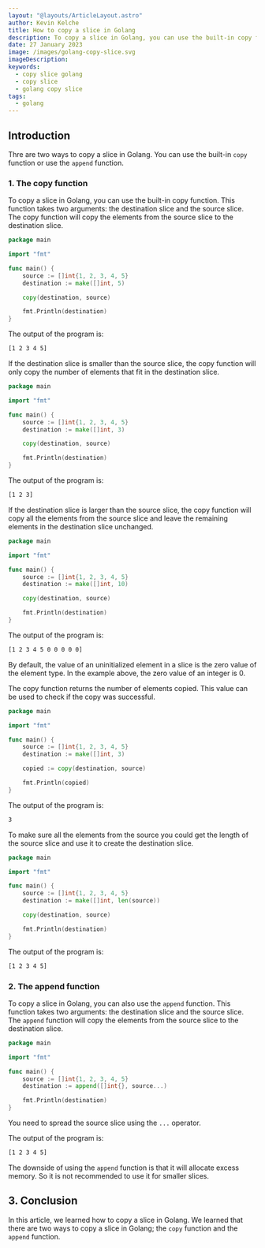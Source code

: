 ```yaml
---
layout: "@layouts/ArticleLayout.astro"
author: Kevin Kelche
title: How to copy a slice in Golang
description: To copy a slice in Golang, you can use the built-in copy function or use the append function.
date: 27 January 2023
image: /images/golang-copy-slice.svg
imageDescription:
keywords:
  - copy slice golang
  - copy slice
  - golang copy slice
tags:
  - golang
---
```



## Introduction

Thre are two ways to copy a slice in Golang. You can use the built-in `copy` function or use the `append` function.

### 1. The copy function

To copy a slice in Golang, you can use the built-in copy function. This function takes two arguments: the destination slice and the source slice. The copy function will copy the elements from the source slice to the destination slice.

```go title="main.go"
package main

import "fmt"

func main() {
    source := []int{1, 2, 3, 4, 5}
    destination := make([]int, 5)

    copy(destination, source)

    fmt.Println(destination)
}
```

The output of the program is:

```bash title="output"
[1 2 3 4 5]
```

If the destination slice is smaller than the source slice, the copy function will only copy the number of elements that fit in the destination slice.

```go title="main.go"
package main

import "fmt"

func main() {
    source := []int{1, 2, 3, 4, 5}
    destination := make([]int, 3)

    copy(destination, source)

    fmt.Println(destination)
}
```

The output of the program is:

```bash title="output"
[1 2 3]
```

If the destination slice is larger than the source slice, the copy function will copy all the elements from the source slice and leave the remaining elements in the destination slice unchanged.

```go title="main.go"
package main

import "fmt"

func main() {
    source := []int{1, 2, 3, 4, 5}
    destination := make([]int, 10)

    copy(destination, source)

    fmt.Println(destination)
}
```

The output of the program is:

```bash title="output"
[1 2 3 4 5 0 0 0 0 0]
```

<Nugget>
  <p>
    By default, the value of an uninitialized element in a slice is the zero
    value of the element type. In the example above, the zero value of an
    integer is 0.
  </p>
</Nugget>

The copy function returns the number of elements copied. This value can be used to check if the copy was successful.

```go title="main.go"
package main

import "fmt"

func main() {
    source := []int{1, 2, 3, 4, 5}
    destination := make([]int, 3)

    copied := copy(destination, source)

    fmt.Println(copied)
}
```

The output of the program is:

```bash title="output"
3
```

To make sure all the elements from the source you could get the length of the source slice and use it to create the destination slice.

```go title="main.go"
package main

import "fmt"

func main() {
    source := []int{1, 2, 3, 4, 5}
    destination := make([]int, len(source))

    copy(destination, source)

    fmt.Println(destination)
}
```

The output of the program is:

```bash title="output"
[1 2 3 4 5]
```

### 2. The append function

To copy a slice in Golang, you can also use the `append` function. This function takes two arguments: the destination slice and the source slice. The `append` function will copy the elements from the source slice to the destination slice.

```go title="main.go"
package main

import "fmt"

func main() {
    source := []int{1, 2, 3, 4, 5}
    destination := append([]int{}, source...)

    fmt.Println(destination)
}
```

You need to spread the source slice using the `...` operator.

The output of the program is:

```bash title="output"
[1 2 3 4 5]
```

The downside of using the `append` function is that it will allocate excess memory. So it is not recommended to use it for smaller slices.

## 3. Conclusion

In this article, we learned how to copy a slice in Golang. We learned that there are two ways to copy a slice in Golang; the `copy` function and the `append` function.
